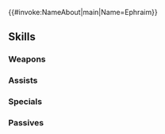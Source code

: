 {{#invoke:NameAbout|main|Name=Ephraim}}{{HeroPage Tabs}}
{{Hero Infobox
|Name=Ephraim
|Title=Restoration Lord
|GrowthModifier=None
|WeaponType=Blue Lance
|Origin=Fire Emblem: The Sacred Stones
|Gender=Male
|MoveType=Infantry
|actorEN=Greg Chun
|actorJP=八代拓
|artist=麻谷知世
|resplendentArtist=蓮水薫
|releaseDate=February 15, 2017
|poolDate=February 27, 2017
|randomStartTime=2017-02-27T07:00:00Z
|poolRarities=5
|TagID=エフラム
|InternalID=100
|cv1=7
|cv2=100200
|description=Prince of Renais. Eirika's twin. Cares deeply for his sister. His confidence has sometimes put him in danger. Appears in Fire Emblem: The Sacred Stones.
|Properties=specRate_201904,resplendent,jotunheimr
|resplendentStartTime=2022-09-10T07:00:00Z
|resplendentEndTime=2022-09-25T06:59:59Z
}}
{{Stats Page
|Lv1HP=19|Lv1ATK=9|Lv1SPD=6|Lv1DEF=8|Lv1RES=5
|GRHP=60|GRATK=60|GRSPD=45|GRDEF=55|GRRES=35
}}
==Skills==
===Weapons===
{{Weapons Table
|weapon1=Iron Lance
|weapon1Default=1
|weapon1Unlock=1
|weapon2=Steel Lance
|weapon2Default=3
|weapon2Unlock=2
|weapon3=Heavy Spear
|weapon3Default=4
|weapon3Unlock=3
|weapon4=Siegmund
|weapon4Default=5
|weapon4Unlock=5
}}
===Assists===
{{Assists Table}}
===Specials===
{{Specials Table
|special1=New Moon
|special1Default=4
|special1Unlock=3
|special2=Moonbow
|special2Default=
|special2Unlock=4
}}
===Passives===
{{Passives Table
|passiveB1=Seal Def 1
|passiveB2=Seal Def 2
|passiveB3=Seal Def 3
|passiveB1Unlock=1
|passiveB2Unlock=2
|passiveB3Unlock=4
|passiveC1=Threaten Def 1
|passiveC2=Threaten Def 2
|passiveC3=Threaten Def 3
|passiveC1Unlock=3
|passiveC2Unlock=4
|passiveC3Unlock=5
}}
{{Heroes Navbox}}